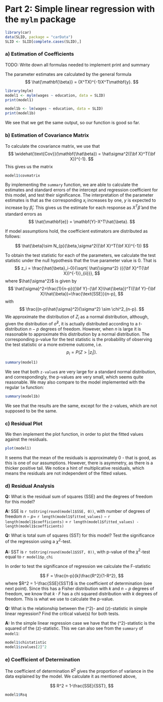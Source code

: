 # Part 2: Simple linear regression with the `mylm` package
```r
library(car)
data(SLID, package = "carData")
SLID <- SLID[complete.cases(SLID),]
```

### a) Estimation of Coefficients
TODO: Write down all formulas needed to implement print and summary

The parameter estimates are calculated by the general formula 
$$
\hat{\mathbf{\beta}} = (X^TX)^{-1}X^T\mathbf{y}.
$$
```r
library(mylm)
model1 <- mylm(wages ~ education, data = SLID)
print(model1)
```

```r
model1b <- lm(wages ~ education, data = SLID)
print(model1b)
```
We see that we get the same output, so our function is good so far.

### b) Estimation of Covariance Matrix
To calculate the covariance matrix, we use that
$$
\widehat{\text{Cov}}(\mathbf{\hat\beta}) = \hat\sigma^2({\bf X}^T{\bf X})^{-1}.
$$
This gives us the matrix
```r
model1$covmatrix
```
By implementing the `summary` function, we are able to calculate the estimates and standard errors of the intercept and regression coefficient for this model, and test their significance. 
The interpretation of the parameter estimates is that as the corresponding $x_i$ increases by one, $y$ is expected to increase by $\hat{\beta}_i$.
This gives us the estimate for each response as $X^T\hat\beta$ and the standard errors as 
$$
\hat{\mathbf{e}} = \mathbf{Y}-X^T\hat{\beta}.
$$

If model assumptions hold, the coefficient estimators are distributed as follows:

$$
\hat{\beta}\sim N_{p}(\beta,\sigma^2({\bf X}^T{\bf X})^{-1})
$$

To obtain the test statistic for each of the parameters, we calculate the test statistic under the null hypothesis that the true parameter value is 0. That is 
$$
z_i = \frac{\hat{\beta}_i-0}{\sqrt{ \hat{\sigma^2} ({{\bf X}^T{\bf X})^{-1}}_{ii}}},
$$
where $\hat{\sigma^2}$ is given by
$$
\hat{\sigma}^2=\frac{1}{n-p}({\bf Y}-{\bf X}\hat{\beta})^T({\bf Y}-{\bf X}\hat{\beta})=\frac{\text{SSE}}{n-p},
$$
with
$$
\frac{(n-p)\hat{\sigma}^2}{\sigma^2} \sim \chi^2_{n-p}.
$$
We approximate the distribution of $Z_i$ as a normal distribution, although, given the distribution of $\hat{\sigma}^2$, it is actually distributed according to a $t$-distribution $n-p$ degrees of freedom. However, when $n$ is large it is reasonable to approximate this distribution by a normal distribution. The corresponding p-value for the test statistic is the probability of observing the test statistic or a more extreme outcome, i.e.
$$
p_i = P( Z >|z_i|).
$$

```r
summary(model1)
```
We see that both `z-value`s are very large for a standard normal distribution, and correspondingly, the p-values are very small, which seems quite reasonable.
We may also compare to the model implemented with the regular `lm` function:
```r
summary(model1b)
```
We see that the results are the same, except for the z-values, which are not supposed to be the same.

### c) Residual Plot
We then implement the plot function, in order to plot the fitted values against the residuals.
```r
plot(model1)
```

It seems that the mean of the residuals is approximately 0 - that is good, as this is one of our assumptions.
However, there is asymmetry, as there is a thicker positive tail. We notice a hint of multiplicative residuals, which means the residuals are not independent of the fitted values.

### d) Residual Analysis

**Q:** What is the residual sum of squares (SSE) and the degrees of freedom for this model? 

**A:** SSE is `r toString(round(model1$SSE, 0))`, with number of degrees of freedom $n-p =$ `r length(model1$fitted_values)` $-$ `r length(model1$coefficients)` = `r length(model1$fitted_values) - length(model1$coefficients)`


**Q:** What is total sum of squares (SST) for this model? Test the significance of the regression using a $\chi^2$-test. 

**A:** SST is `r toString(round(model1$SST, 0))`, with p-value of the $\chi^2$-test equal to `r model1$p_chi`

In order to test the significance of regression we calculate the F-statistic

$$
F = \frac{n-p}{k}\frac{R^2}{1-R^2},
$$
where $R^2 = 1-\frac{SSE}{SST}$ is the coefficient of determination (see next point). Since this has a Fisher distribution with $k$ and $n-p$ degrees of freedom, we know that $k\cdot F$ has a chi squared distribution with $k$ degrees of freedom. This is what we use to calculate the p-value.


**Q:** What is the relationship between the \(\chi^2\)- and \(z\)-statistic in simple linear regression? Find the critical value(s) for both tests.

**A:** In the simple linear regression case we have that the \(\chi^2\)-statistic is the squared of the \(z\)-statistic. This we can also see from the `summary` of `model1`: 
```r
model1$chistatistic
model1$zvalues[2]^2
```


### e) Coefficient of Determination
The coefficient of determination $R^2$ gives the proportion of variance in the data explained by the model. We calculate it as mentioned above,

$$
R^2 = 1-\frac{SSE}{SST},
$$

```r
model1$Rsq
```
